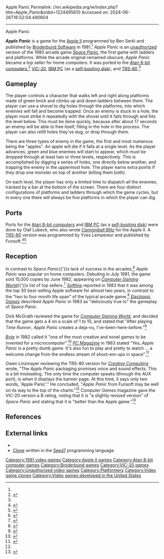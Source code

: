 Apple Panic
Permalink: //en.wikipedia.org/w/index.php?title=Apple_Panic&oldid=1224495610
Accessed on: 2024-06-26T16:52:04.490604



------
Apple Panic
{{Short description|1981 video game}}
{{Infobox video game
| title = Apple Panic
| image = Apple panic.jpg
| caption = Atari box cover
| developer = 
| publisher = [[Broderbund]]<br>Funsoft (TRS-80)
| programmer = '''Apple II'''<br>Ben Serki<ref name="giantlist">{{cite web|title=The Giant List of Classic Game Programmers|url=https://dadgum.com/giantlist/ |last1=Hague |first1=James}}</ref><br>'''Atari, IBM PC'''<br>Olaf Lubeck<ref name="giantlist"/><br>'''TRS-80'''<br>Yves Lempereur<ref name=reed/>
| released = '''July 1981:''' Apple II<br>'''1982:''' Atari, IBM PC, VIC-20, TRS-80
| genre = [[Platform game|Platform]]
| modes = [[Single-player video game|Single-player]]
| platforms = [[Apple II series|Apple II]], [[Atari 8-bit computers|Atari 8-bit]], [[IBM Personal Computer|IBM PC]], [[VIC-20]], [[TRS-80]]
}}

'''''Apple Panic''''' is a game for the [[Apple II series|Apple II]] programmed by Ben Serki and published by [[Broderbund Software]] in 1981.<ref name="giantlist"/> ''Apple Panic'' is an [[Copyright infringement|unauthorized]] version of the 1980 arcade game ''[[Space Panic]]'', the first game with ladders and platforms.{{r|pearl198306}} While the arcade original remained obscure, ''Apple Panic'' became a top seller for home computers. It was ported to the [[Atari 8-bit computers]],<ref name="amania">{{cite web|title=Apple Panic|url=http://www.atarimania.com/game-atari-400-800-xl-xe-apple-panic_297.html|website=Atari Mania}}</ref> [[VIC-20]], [[IBM Personal Computer|IBM PC]] (as a [[self-booting disk]]), and [[TRS-80]].<ref name=linzmayer/>

==Gameplay==

The player controls a character that walks left and right along platforms made of green brick and climbs up and down ladders between them. The player can use a shovel to dig holes through the platforms, into which enemies will fall and become trapped. Once an enemy is stuck in a hole, the player must strike it repeatedly with the shovel until it falls through and hits the level below.  This must be done quickly, because after about 17 seconds an enemy will be able to free itself, filling in the hole in the process. The player can also refill holes they've dug, or drop through them.

There are three types of enemy in the game, the first and most numerous being the "apples". An apple will die if it falls at a single level. As the player advances, green and blue enemies will start to appear, which must be dropped through at least two or three levels, respectively. This is accomplished by digging a series of holes, one directly below another, and trapping the enemy in the uppermost hole. The player earns extra points if they drop one monster on top of another (killing them both).

On each level, the player has only a limited time to dispatch all the enemies, tracked by a bar at the bottom of the screen.  There are four distinct configurations of platforms and ladders through which the game cycles, but in every one there will always be five platforms in which the player can dig.

==Ports==
Ports for the [[Atari 8-bit computers]] and [[IBM Personal Computer|IBM PC]] (as a [[self-booting disk]]) were done by Olaf Lubeck, who also wrote ''[[Cannonball Blitz]]'' for the Apple II. A [[TRS-80]] version was programmed by Yves Lempereur and published by Funsoft.<ref name=reed>{{cite web |last1=Reed |first1=Matthew |title=Apple Panic |url=http://www.trs-80.org/apple-panic/ |website=TRS-80.org}}</ref><ref name="linzmayer">{{cite journal |last1=Linzmayer |first1=Owen W. |title=Pick Six for the TRS-80 |journal=Creative Computing |date=March 1983 |volume=9 |issue=3 |page=152 |url=https://www.atarimagazines.com/creative/v9n3/152_Pick_six_for_the_TRS80.php}}</ref>

==Reception==
In contrast to ''Space Panic''{{'}}s lack of success in the arcades,<ref name="pearl198306">{{cite magazine | url=https://archive.org/details/Electronic_Games_Volume_01_Number_16_1983-06_Reese_Communications_US/page/n81 | title=Closet Classics | magazine=Electronic Games | date=June 1983 | last=Pearl | first=Rick | volume=1 | issue=16 | pages=82–6}}</ref> ''Apple Panic'' was popular on home computers. Debuting in July 1981, the game sold 15,000 copies by June 1982, appearing on ''[[Computer Gaming World]]''{{'}}s list of top sellers.<ref name="lombardy1982sepoct">{{cite magazine |title=Inside the Industry |url=http://www.cgwmuseum.org/galleries/index.php?year=1982&pub=2&id=6 |format=PDF |magazine=Computer Gaming World |page=2 | date=September–October 1982 | accessdate= 2016-03-28}}</ref> ''[[Softline (magazine)|Softline]]'' reported in 1983 that it was among the top 30 best-selling Apple software for almost two years, in contrast to the "two to four month life span" of the typical arcade game.<ref name="tommervik198303">{{cite news | url=http://www.cgwmuseum.org/galleries/index.php?year=1983&pub=6&id=10 | title=By Golly, That's a Good Game! / Masters of the Mousetrap Maxim Tell Why | work=Softline | date=March 1983 | accessdate=28 July 2014 | author=Tommervik, Margot Comstock | pages=30–32}}</ref> ''[[Electronic Games]]'' described ''Apple Panic'' in 1983 as "deliciously true to" the gameplay of ''Space Panic''.{{r|pearl198306}}

Dick McGrath reviewed the game for ''[[Computer Gaming World]]'', and decided that the game gets a 4 on a scale of 1 to 10, and stated that "After playing ''Time Runner'', ''Apple Panic'' creates a deja-vu, I've-been-here-before."<ref name="CGW8">{{cite magazine |last=McGrath |first=Dick |title=Route 80: The Road to TRS-80 Gaming |magazine=Computer Gaming World |date=Jan–Feb 1983 |volume=1 |issue=8 |pages=38–39}}</ref>

''[[Byte (magazine)|Byte]]'' in 1982 called it "one of the most creative and novel games to be invented for a microcomputer".<ref name="byte198112">{{cite news | url=https://archive.org/stream/byte-magazine-1981-12/1981_12_BYTE_06-12_Computer_Games#page/n37/mode/2up | title=The Coinless Arcade | work=BYTE | date=December 1981 | accessdate=19 October 2013 | pages=38–41}}</ref> ''[[PC Magazine]]'' in 1983 stated "Yes, ''Apple Panic'' is a pretty dumb game. It's also fun to play and pretty to watch ... a welcome change from the endless stream of shoot-em-ups in space".<ref name="sandler198303">{{cite news | url=https://books.google.com/books?id=7wCiNAUEuAMC&pg=RA1-PA213 | title=At Ease With PC | work=PC Magazine | date=March 1983 | accessdate=21 October 2013 | author=Sandler, Corey | pages=213}}</ref>

Owen Linzmayer reviewing the TRS-80 version for ''[[Creative Computing]]'' wrote, "The ''Apple Panic'' packaging promises voice and sound effects. This is a bit misleading. The only time the computer speaks (through the AUX port), is when it displays the banner page. At this time, it says only two words, 'Apple Panic'." He concluded, "''Apple Panic'' from Funsoft may be well on its way to the top of the charts."<ref name=linzmayer/> ''Computer Games'' magazine gave the VIC-20 version a B rating, noting that it is "a slightly revised version" of ''Space Panic'' and stating that it is "better than the Apple game."<ref>{{cite magazine |title=1985 Software Buyer's Guide |magazine=Computer Games |date=February 1985 |volume=3 |issue=5 |pages=11–8 |url=https://archive.org/details/Computer_Games_Vol_3_No_5_1985-02_Carnegie_Publications_US/page/n13/mode/2up}}</ref>

==References==
{{reflist}}

==External links==
* {{atarimania|id=297}}
* [http://seed7.sourceforge.net/scrshots/panic.htm Clone] written in the [[Seed7]] programming language.

[[Category:1981 video games]]
[[Category:Apple II games]]
[[Category:Atari 8-bit computer games]]
[[Category:Broderbund games]]
[[Category:VIC-20 games]]
[[Category:Unauthorized video games]]
[[Category:Platformers]]
[[Category:Video game clones]]
[[Category:Video games developed in the United States]]
